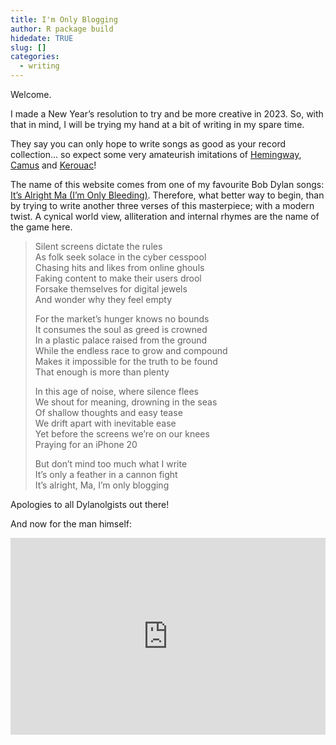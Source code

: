 ```yaml
---
title: I'm Only Blogging
author: R package build
hidedate: TRUE
slug: []
categories:
  - writing
---
```


Welcome. 

I made a New Year's resolution to try and be more creative in 2023. So, with 
that in mind, I will be trying my hand at a bit of writing in my spare time.

They say you can only hope to write songs as good as your record collection... 
so expect some very amateurish imitations of 
[Hemingway](https://en.wikipedia.org/wiki/Ernest_Hemingway), 
[Camus](https://en.wikipedia.org/wiki/Albert_Camus) and 
[Kerouac](https://en.wikipedia.org/wiki/Jack_Kerouac)!

The name of this website comes from one of my favourite Bob Dylan songs: 
[It's Alright Ma (I’m Only Bleeding)](https://www.bobdylan.com/songs/its-alright-ma-im-only-bleeding/).
Therefore, what better way to begin, than by trying to write another three 
verses of this masterpiece; with a modern twist. A cynical world view, 
alliteration and internal rhymes are the name of the game here. 

> Silent screens dictate the rules   
As folk seek solace in the cyber cesspool  
Chasing hits and likes from online ghouls  
Faking content to make their users drool   
Forsake themselves for digital jewels  
And wonder why they feel empty   
> 
> For the market's hunger knows no bounds  
It consumes the soul as greed is crowned   
In a plastic palace raised from the ground   
While the endless race to grow and compound  
Makes it impossible for the truth to be found   
That enough is more than plenty   
>  
> In this age of noise, where silence flees   
We shout for meaning, drowning in the seas  
Of shallow thoughts and easy tease  
We drift apart with inevitable ease   
Yet before the screens we're on our knees    
Praying for an iPhone 20 
>       
> But don't mind too much what I write  
It's only a feather in a cannon fight  
It’s alright, Ma, I’m only blogging 

Apologies to all Dylanolgists out there!

And now for the man himself:

<iframe width="100%" height="315" src="https://www.youtube.com/embed/JBNWkCsmqAY" title="YouTube video player" frameborder="0" allow="accelerometer; autoplay; clipboard-write; encrypted-media; gyroscope; picture-in-picture; web-share" allowfullscreen></iframe>

